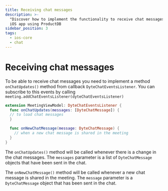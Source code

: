 ```yaml
---
title: Receiving chat messages
description: >-
  "Discover how to implement the functionality to receive chat messages in your
  iOS app using ProductDB
sidebar_position: 3
tags:
  - ios-core
  - chat
---
```


# Receiving chat messages

To be able to receive chat messages you need to implement a method
`onChatUpdates()` method from callback `DyteChatEventsListener`. You can
subscribe to this events by calling
`meeting.addChatEventsListener(dyteChatEventsListener)`

```swift
extension MeetingViewModel: DyteChatEventsListener {
  func onChatUpdates(messages: [DyteChatMessage]) {
  // to load chat messages
  }

  func onNewChatMessage(message: DyteChatMessage) {
    // when a new chat message is shared in the meeting
  }
}
```

The `onChatUpdates()` method will be called whenever there is a change in the chat messages. The `messages` parameter is a list of `DyteChatMessage` objects that have been sent in the chat.

The `onNewChatMessage()` method will be called whenever a new chat message is shared in the meeting. The `message` parameter is a `DyteChatMessage` object that has been sent in the chat.
